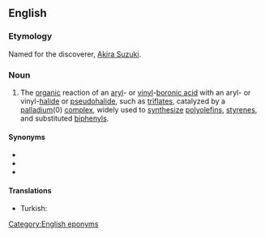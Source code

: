==English==

===Etymology===
Named for the discoverer, [[w:Akira Suzuki|Akira Suzuki]].

===Noun===
{{wikipedia}}
{{en-noun}}

# {{lb|en|chemistry}} The [[organic]] reaction of an [[aryl]]- or [[vinyl]]-[[boronic acid]] with an aryl- or vinyl-[[halide]] or [[pseudohalide]], such as [[triflate]]s, catalyzed by a [[palladium]](0) [[complex]], widely used to [[synthesize]] [[polyolefin]]s, [[styrene]]s, and substituted [[biphenyl]]s.

====Synonyms====
* {{l|en|Miyaura-Suzuki reaction}}
* {{l|en|Suzuki coupling}}
* {{l|en|Suzuki-Miyaura reaction}}

====Translations====
{{trans-top|organic reaction}}
* Turkish: {{t|tr|Suzuki tepkimesi}}
{{trans-mid}}
{{trans-bottom}}

[[Category:English eponyms]]